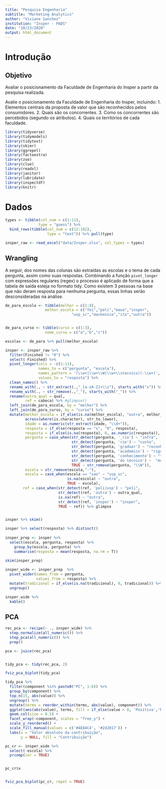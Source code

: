 ```yaml
---
title: "Pesquisa Engenharia"
subtitle: "Marketing Analytics"
author: "Viviane Sanchez"
institution: "Insper - PADS"
date: "10/23/2020"
output: html_document
---
```

# Introdução

## Objetivo

Avaliar o posicionamento da Faculdade de Engenharia do Insper a partir da pesquisa realizada.

Avalie o posicionamento da Faculdade de Engenharia do Insper, incluindo:
1. Elementos centrais da proposta de valor que são reconhecidos pelos consumidores.
2. Quais são os concorrentes.
3. Como os concorrentes são percebidos (segundo os atributos).
4. Quais os territórios de cada faculdade.

```r

library(tidyverse)
library(tidymodels)
library(tidytext)
library(skimr)
library(ggrepel)
library(factoextra)
library(zoo)
library(clue)
library(readxl)
library(janitor)
library(lubridate)
library(inspectdf)
library(knitr)

```

# Dados

```r

types <- tibble(col_num = c(1:11),
               type = "guess") %>% 
  bind_rows(tibble(col_num = c(12:102),
                   type = "text")) %>% pull(type)

insper_raw <- read_excel("data/Insper.xlsx", col_types = types)

```

## Wrangling

  A seguir, dos nomes das colunas são extraídas as escolas e o tema de cada pergunta, assim como suas respostas. Combinando a função `pivot_longer` com expressões regulares (regex) o processo é aplicado de forma que a tabela de saída esteja no formato tidy. Como existem 3 pessoas na base que não deram resposta para nenhuma pergunta, essas linhas serão desconsideradas na análise.

```r



de_para_escola <- tibble(melhor = c(1:8),
                  melhor_escola = c("fei","poli","maua","insper",
                              "usp_sc","mackenzie","ita","outra"))


de_para_curso <- tibble(curso = c(1:3),
                  nome_curso = c("a","b","c"))

escolas <- de_para %>% pull(melhor_escola)

insper <- insper_raw %>%
  filter(Finished != "0") %>% 
  select(-Finished) %>% 
  pivot_longer(cols = -c(1:11),
               names_to = c("pergunta", "escola"),
               names_pattern = '(\\w+|\\w+\\W|\\w+\\stecnico)(-\\w+)',
               values_to = "resposta") %>%
  clean_names() %>%
  rename_with(., ~ str_extract(.,"_[a-zA-Z]+\\z"), starts_with("x")) %>% 
  rename_with(., ~ str_remove(.,"_"), starts_with("_")) %>% 
  rename(outra_qual = qual,
         ref = cabeca) %>% #glimpse()
  left_join(de_para_escola, by = "melhor") %>% 
  left_join(de_para_curso, by = "curso") %>% 
  mutate(melhor_escola = if_else(is.na(melhor_escola), "outra", melhor_escola),
         across(where(is.character), str_to_lower),
         idade = as.numeric(str_extract(idade, "\\d+")),
         resposta = if_else(resposta == "x", "0", resposta),
         resposta = if_else(is.na(resposta), 0, as.numeric(resposta)),
         pergunta = case_when(str_detect(pergunta, '_rio') ~ "infra",
                              str_detect(pergunta, 'rio') ~ "custo",
                              str_detect(pergunta, 'graduar') ~ "reconhecimento",
                              str_detect(pergunta, 'academico') ~ "rigor",
                              str_detect(pergunta, 'conhecimento') ~ "tecnica",
                              str_detect(pergunta, 'do tecnico') ~  "multidisciplinar",
                              TRUE ~ str_remove(pergunta, "\\W")),
         escola = str_remove(escola,"-"),
         escola = case_when(escola == "sao" ~ "usp_sc",
                            is.na(escola) ~ "outra",
                            TRUE ~ escola), 
        ref = case_when(str_detect(ref, 'poli|usp') ~ "poli",
                        str_detect(ref, 'outra') ~ outra_qual,
                        is.na(ref) ~ "outra",
                        str_detect(ref, 'insper') ~ "insper",
                        TRUE ~ ref)) %>% glimpse


insper %>% skim()

```


```r


insper %>% select(resposta) %>% distinct()
  
insper_prep <- insper %>% 
  select(escola, pergunta, resposta) %>% 
    group_by(escola, pergunta) %>% 
    summarise(resposta = mean(resposta, na.rm = T))

skim(insper_prep)
  
insper_wide <- insper_prep  %>% 
  pivot_wider(names_from = pergunta,
              values_from = resposta) %>% 
  mutate(tradicional = if_else(is.na(tradicional), 0, tradicional)) %>% 
  ungroup()

insper_wide %>% 
  kable()

```


## PCA

```r

rec_pca <- recipe(~ ., insper_wide) %>% 
  step_normalize(all_numeric()) %>% 
  step_pca(all_numeric()) %>% 
  prep()

pca <- juice(rec_pca)


tidy_pca <- tidy(rec_pca, 2)

fviz_pca_biplot(tidy_pca)

tidy_pca %>%
  filter(component %in% paste0("PC", 1:6)) %>%
  group_by(component) %>%
  top_n(15, abs(value)) %>%
  ungroup() %>%
  mutate(terms = reorder_within(terms, abs(value), component)) %>%
  ggplot(aes(abs(value), terms, fill = if_else(value > 0, 'Positiva','Negativa'))) +
  geom_col(size = 0.5) +
  facet_wrap(~component, scales = "free_y") +
  scale_y_reordered() +
  scale_fill_manual(values = c('#4E84C4', '#2d2017')) +
  labs(x = "Valor absoluto da contribuição",
       y = NULL, fill = "Contribuição")

```


```r

pc_cr <- insper_wide %>% 
  select(-escola) %>% 
  prcomp(cor = TRUE)


pc_cr$x


fviz_pca_biplot(pc_cr, repel = TRUE)

```


